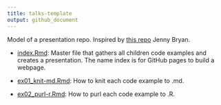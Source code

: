 ```yaml
---
title: talks-template
output: github_document
---
```


Model of a presentation repo. Inspired by [this repo](https://github.com/jennybc/row-oriented-workflows#readme) Jenny Bryan.

* [index.Rmd](index.Rmd): Master file that gathers all children code examples and creates a presentation. The name index is for GitHub pages to build a webpage.

* [ex01_knit-md.Rmd](ex01_knit-md.md): How to knit each code example to .md.

* [ex02_purl-r.Rmd](ex02_purl-r.Rmd): How to purl each code example to .R.